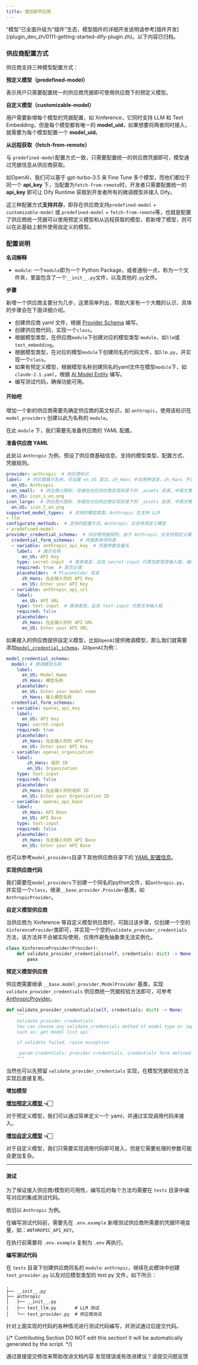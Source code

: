 ```yaml
---
title: 增加新供应商
---
```


<Warning>
    “模型”已全面升级为“插件”生态，模型插件的详细开发说明请参考[插件开发](/plugin_dev_zh/0111-getting-started-dify-plugin.zh)。以下内容已归档。
</Warning>

### 供应商配置方式

供应商支持三种模型配置方式：

**预定义模型（predefined-model）**

表示用户只需要配置统一的供应商凭据即可使用供应商下的预定义模型。

**自定义模型（customizable-model）**

用户需要新增每个模型的凭据配置，如 Xinference，它同时支持 LLM 和 Text Embedding，但是每个模型都有唯一的 **model\_uid**，如果想要将两者同时接入，就需要为每个模型配置一个 **model\_uid**。

**从远程获取（fetch-from-remote）**

与 `predefined-model`配置方式一致，只需要配置统一的供应商凭据即可，模型通过凭据信息从供应商获取。

如OpenAI，我们可以基于 gpt-turbo-3.5 来 Fine Tune 多个模型，而他们都位于同一个 **api\_key** 下，当配置为`fetch-from-remote`时，开发者只需要配置统一的 **api\_key** 即可让 Dify Runtime 获取到开发者所有的微调模型并接入 Dify。

这三种配置方式**支持共存**，即存在供应商支持`predefined-model` + `customizable-model` 或 `predefined-model` + `fetch-from-remote`等，也就是配置了供应商统一凭据可以使用预定义模型和从远程获取的模型，若新增了模型，则可以在此基础上额外使用自定义的模型。

### 配置说明

**名词解释**

* `module`: 一个`module`即为一个 Python Package，或者通俗一点，称为一个文件夹，里面包含了一个`__init__.py`文件，以及其他的`.py`文件。

**步骤**

新增一个供应商主要分为几步，这里简单列出，帮助大家有一个大概的认识，具体的步骤会在下面详细介绍。

* 创建供应商 yaml 文件，根据 [Provider Schema](https://github.com/langgenius/dify/blob/main/api/core/model\_runtime/docs/zh\_Hans/schema) 编写。
* 创建供应商代码，实现一个`class`。
* 根据模型类型，在供应商`module`下创建对应的模型类型 `module`，如`llm`或`text_embedding`。
* 根据模型类型，在对应的模型`module`下创建同名的代码文件，如`llm.py`，并实现一个`class`。
* 如果有预定义模型，根据模型名称创建同名的yaml文件在模型`module`下，如`claude-2.1.yaml`，根据 [AI Model Entity](https://github.com/langgenius/dify/blob/main/api/core/model\_runtime/docs/zh\_Hans/schema.md#aimodelentity) 编写。
* 编写测试代码，确保功能可用。

#### 开始吧

增加一个新的供应商需要先确定供应商的英文标识，如 `anthropic`，使用该标识在 `model_providers` 创建以此为名称的 `module`。

在此 `module` 下，我们需要先准备供应商的 YAML 配置。

**准备供应商 YAML**

此处以 `Anthropic` 为例，预设了供应商基础信息、支持的模型类型、配置方式、凭据规则。

```YAML
provider: anthropic  # 供应商标识
label:  # 供应商展示名称，可设置 en_US 英文、zh_Hans 中文两种语言，zh_Hans 不设置将默认使用 en_US。
  en_US: Anthropic
icon_small:  # 供应商小图标，存储在对应供应商实现目录下的 _assets 目录，中英文策略同 label
  en_US: icon_s_en.png
icon_large:  # 供应商大图标，存储在对应供应商实现目录下的 _assets 目录，中英文策略同 label
  en_US: icon_l_en.png
supported_model_types:  # 支持的模型类型，Anthropic 仅支持 LLM
- llm
configurate_methods:  # 支持的配置方式，Anthropic 仅支持预定义模型
- predefined-model
provider_credential_schema:  # 供应商凭据规则，由于 Anthropic 仅支持预定义模型，则需要定义统一供应商凭据规则
  credential_form_schemas:  # 凭据表单项列表
  - variable: anthropic_api_key  # 凭据参数变量名
    label:  # 展示名称
      en_US: API Key
    type: secret-input  # 表单类型，此处 secret-input 代表加密信息输入框，编辑时只展示屏蔽后的信息。
    required: true  # 是否必填
    placeholder:  # PlaceHolder 信息
      zh_Hans: 在此输入你的 API Key
      en_US: Enter your API Key
  - variable: anthropic_api_url
    label:
      en_US: API URL
    type: text-input  # 表单类型，此处 text-input 代表文本输入框
    required: false
    placeholder:
      zh_Hans: 在此输入你的 API URL
      en_US: Enter your API URL
```

如果接入的供应商提供自定义模型，比如`OpenAI`提供微调模型，那么我们就需要添加[`model_credential_schema`](https://github.com/langgenius/dify/blob/main/api/core/model\_runtime/docs/zh\_Hans/schema)，以`OpenAI`为例：

```yaml
model_credential_schema:
  model: # 微调模型名称
    label:
      en_US: Model Name
      zh_Hans: 模型名称
    placeholder:
      en_US: Enter your model name
      zh_Hans: 输入模型名称
  credential_form_schemas:
  - variable: openai_api_key
    label:
      en_US: API Key
    type: secret-input
    required: true
    placeholder:
      zh_Hans: 在此输入你的 API Key
      en_US: Enter your API Key
  - variable: openai_organization
    label:
        zh_Hans: 组织 ID
        en_US: Organization
    type: text-input
    required: false
    placeholder:
      zh_Hans: 在此输入你的组织 ID
      en_US: Enter your Organization ID
  - variable: openai_api_base
    label:
      zh_Hans: API Base
      en_US: API Base
    type: text-input
    required: false
    placeholder:
      zh_Hans: 在此输入你的 API Base
      en_US: Enter your API Base
```

也可以参考`model_providers`目录下其他供应商目录下的 [YAML 配置信息](https://github.com/langgenius/dify/blob/main/api/core/model\_runtime/docs/zh\_Hans/schema)。

**实现供应商代码**

我们需要在`model_providers`下创建一个同名的python文件，如`anthropic.py`，并实现一个`class`，继承`__base.provider.Provider`基类，如`AnthropicProvider`。

**自定义模型供应商**

当供应商为 Xinference 等自定义模型供应商时，可跳过该步骤，仅创建一个空的`XinferenceProvider`类即可，并实现一个空的`validate_provider_credentials`方法，该方法并不会被实际使用，仅用作避免抽象类无法实例化。

```python
class XinferenceProvider(Provider):
    def validate_provider_credentials(self, credentials: dict) -> None:
        pass
```

**预定义模型供应商**

供应商需要继承 `__base.model_provider.ModelProvider` 基类，实现 `validate_provider_credentials` 供应商统一凭据校验方法即可，可参考 [AnthropicProvider](https://github.com/langgenius/dify/blob/main/api/core/model\_runtime/model\_providers/anthropic/anthropic.py)。

```python
def validate_provider_credentials(self, credentials: dict) -> None:
    """
    Validate provider credentials
    You can choose any validate_credentials method of model type or implement validate method by yourself,
    such as: get model list api

    if validate failed, raise exception

    :param credentials: provider credentials, credentials form defined in `provider_credential_schema`.
    """
```

当然也可以先预留 `validate_provider_credentials` 实现，在模型凭据校验方法实现后直接复用。

**增加模型**

[**增加预定义模型** ](/zh-hans/guides/model-configuration/predefined-model)**👈🏻**

对于预定义模型，我们可以通过简单定义一个 yaml，并通过实现调用代码来接入。

[**增加自定义模型**](/zh-hans/guides/model-configuration/customizable-model) **👈🏻**

对于自定义模型，我们只需要实现调用代码即可接入，但是它需要处理的参数可能会更加复杂。

***

#### 测试

为了保证接入供应商/模型的可用性，编写后的每个方法均需要在 `tests` 目录中编写对应的集成测试代码。

依旧以 `Anthropic` 为例。

在编写测试代码前，需要先在 `.env.example` 新增测试供应商所需要的凭据环境变量，如：`ANTHROPIC_API_KEY`。

在执行前需要将 `.env.example` 复制为 `.env` 再执行。

**编写测试代码**

在 `tests` 目录下创建供应商同名的 `module`: `anthropic`，继续在此模块中创建 `test_provider.py` 以及对应模型类型的 test py 文件，如下所示：

```shell
.
├── __init__.py
├── anthropic
│   ├── __init__.py
│   ├── test_llm.py       # LLM 测试
│   └── test_provider.py  # 供应商测试
```

针对上面实现的代码的各种情况进行测试代码编写，并测试通过后提交代码。

{/*
Contributing Section
DO NOT edit this section!
It will be automatically generated by the script.
*/}

<CardGroup cols="2">
    <Card
        title="编辑此页面"
        icon="pen-to-square"
        href="https://github.com/langgenius/dify-docs-mintlify/edit/main/zh-hans/guides/model-configuration/new-provider.mdx"
    >
        通过直接提交修改来帮助改进文档内容
    </Card>
    <Card
        title="提交问题"
        icon="github"
        href="https://github.com/langgenius/dify-docs-mintlify/issues/new?title=文档问题%3A%20rovi&body=%23%23%20问题描述%0A%3C%21--%20请简要描述你发现的问题%20--%3E%0A%0A%23%23%20页面链接%0Ahttps%3A%2F%2Fgithub.com%2Flanggenius%2Fdify-docs-mintlify%2Fblob%2Fmain%2Fzh-hans/guides/model-configuration%2Fnew-provider.mdx%0A%0A%23%23%20建议修改%0A%3C%21--%20如果有具体的修改建议，请在此说明%20--%3E%0A%0A%3C%21--%20感谢你对文档质量的关注！%20--%3E"
    >
        发现错误或有改进建议？请提交问题反馈
    </Card>
</CardGroup>
